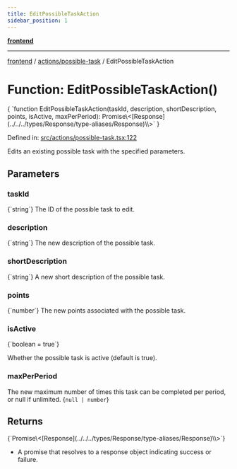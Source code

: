 ```yaml
---
title: EditPossibleTaskAction
sidebar_position: 1
---
```



[**frontend**](../../..)

***

[frontend](../../..) / [actions/possible-task](..) / EditPossibleTaskAction

# Function: EditPossibleTaskAction()

<CodeBlock language="ts">
{ `function EditPossibleTaskAction(taskId, description, shortDescription, points, isActive, maxPerPeriod): Promise\<[Response](../../../types/Response/type-aliases/Response)\<void\>\>` }
</CodeBlock>

Defined in: [src/actions/possible-task.tsx:122](https://github.com/svsticky/CommitteeClash/blob/e5fd1c9fb89fe447a4c38e43ebba51eb1e51230c/frontend/src/actions/possible-task.tsx#L122)

Edits an existing possible task with the specified parameters.

## Parameters

### taskId
<CodeBlock language="ts">
{`string`}
</CodeBlock>
The ID of the possible task to edit.

### description
<CodeBlock language="ts">
{`string`}
</CodeBlock>
The new description of the possible task.

### shortDescription
<CodeBlock language="ts">
{`string`}
</CodeBlock>
A new short description of the possible task.

### points
<CodeBlock language="ts">
{`number`}
</CodeBlock>
The new points associated with the possible task.

### isActive
<CodeBlock language="ts">
{`boolean = true`}
</CodeBlock>

Whether the possible task is active (default is true).

### maxPerPeriod

The new maximum number of times this task can be completed per period, or null if unlimited.
<CodeBlock language="ts">
{`null | number`}
</CodeBlock>

## Returns
<CodeBlock language="ts">
{`Promise\<[Response](../../../types/Response/type-aliases/Response)\<void\>\>`}
</CodeBlock>

- A promise that resolves to a response object indicating success or failure.
